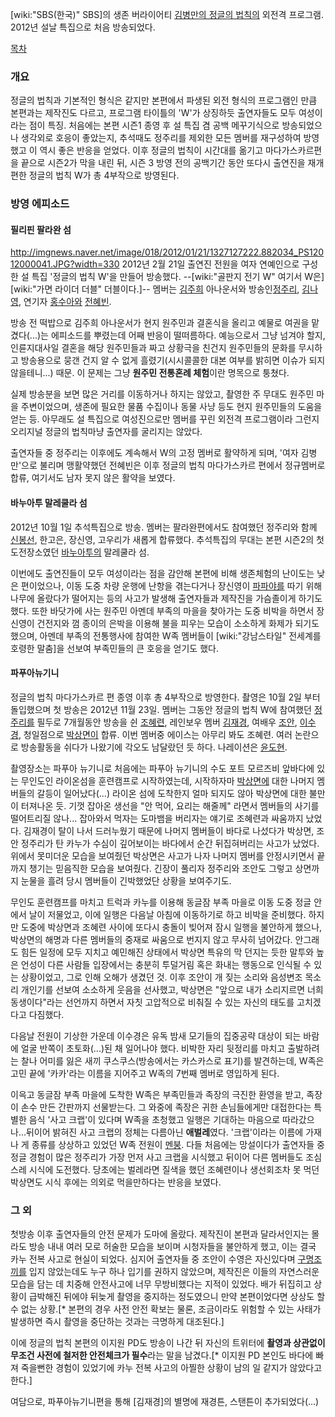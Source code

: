 [wiki:"SBS(한국)" SBS]의 생존 버라이어티 [[김병만의 정글의 법칙]]의 외전격 프로그램. 2012년 설날 특집으로 처음 방송되었다.

[[목차]]
=== 개요 ===
정글의 법칙과 기본적인 형식은 같지만 본편에서 파생된 외전 형식의 프로그램인 만큼 본편과는 제작진도 다르고, 프로그램 타이틀의 'W'가 상징하듯 출연자들도 모두 여성이라는 점이 특징. 처음에는 본편 시즌1 종영 후 설 특집 겸 공백 메꾸기식으로 방송되었으나 생각외로 호응이 좋았는지, 추석때도 정주리를 제외한 모든 멤버를 재구성하여 방영했고 이 역시 좋은 반응을 얻었다. 이후 정글의 법칙이 시간대를 옮기고 마다가스카르편을 끝으로 시즌2가 막을 내린 뒤, 시즌 3 방영 전의 공백기간 동안 또다시 출연진을 재개편한 정글의 법칙 W가 총 4부작으로 방영된다.

=== 방영 에피소드 ===
==== 필리핀 팔라완 섬 ====
http://imgnews.naver.net/image/018/2012/01/21/1327127222.882034_PS12012000041.JPG?width=330
2012년 2월 21일 출연진 전원을 여자 연예인으로 구성한 설 특집 '정글의 법칙 W'을 만들어 방송했다. --[wiki:"골판지 전기 W" 여기서 W은] [wiki:"가면 라이더 더블" 더블이다.]-- 멤버는 [[김주희]] 아나운서와 방송인[[정주리]], [[김나영]], 연기자 [[홍수아]]와 [[전혜빈]]. 

방송 전 떡밥으로 김주희 아나운서가 현지 원주민과 결혼식을 올리고 예물로 여권을 맡겼다(...)는 에피소드를 뿌렸는데 어째 반응이 떨떠름하다. 예능으로서 그냥 넘겨야 할지, 인륜지대사일 결혼을 해당 원주민들과 짜고 상황극을 친건지 원주민들의 문화를 무시하고 방송용으로 뭉갠 건지 알 수 없게 흘렸기(시시콜콜한 대본 여부를 밝히면 이슈가 되지 않을테니...) 때문. 이 문제는 그냥 '''원주민 전통혼례 체험'''이란 명목으로 퉁쳤다.

실제 방송분을 보면 많은 거리를 이동하거나 하지는 않았고, 촬영한 주 무대도 원주민 마을 주변이었으며, 생존에 필요한 물품 수집이나 동물 사냥 등도 현지 원주민들의 도움을 얻는 등. 아무래도 설 특집으로 여성진으로만 멤버를 꾸린 외전격 프로그램이라 그런지 오리지널 정글의 법칙마냥 출연자를 굴리지는 않았다. 

출연자들 중 정주리는 이후에도 계속해서 W의 고정 멤버로 활약하게 되며, '여자 김병만'으로 불리며 맹활약했던 전혜빈은 이후 정글의 법칙 마다가스카르 편에서 정규멤버로 합류, 여기서도 남자 못지 않은 활약을 보였다.

==== 바누아투 말레쿨라 섬 ====
2012년 10월 1일 추석특집으로 방송. 멤버는 팔라완편에서도 참여했던 정주리와 함께 [[신봉선]], 한고은, 장신영, 고우리가 새롭게 합류했다. 추석특집의 무대는 본편 시즌2의 첫 도전장소였던 [[바누아투]]의 말레쿨라 섬.

이번에도 출연진들이 모두 여성이라는 점을 감안해 본편에 비해 생존체험의 난이도는 낮은 편이었으나, 이동 도중 차량 운행에 난항을 겪는다거나 장신영이 [[파파야]]를 따기 위해 나무에 올랐다가 떨어지는 등의 사고가 발생해 출연자들과 제작진을 가슴졸이게 하기도 했다. 또한 바닷가에 사는 원주민 아멘데 부족의 마을을 찾아가는 도중 비박을 하면서 장신영이 건전지와 껌 종이의 은박을 이용해 불을 피우는 모습이 소소하게 화제가 되기도 했으며, 아멘데 부족의 전통행사에 참여한 W족 멤버들이 [wiki:"강남스타일" 전세계를 호령한 말춤]을 선보여 부족민들의 큰 호응을 얻기도 했다.

==== 파푸아뉴기니 ====
정글의 법칙 마다가스카르 편 종영 이후 총 4부작으로 방영한다. 촬영은 10월 2일 부터 돌입했으며 첫 방송은 2012년 11월 23일. 멤버는 그동안 정글의 법칙 W에 참여했던 [[정주리]]를 필두로 7개월동안 방송을 쉰 [[조혜련]], 레인보우 멤버 [[김재경]], 여배우 [[조안]], [[이수경]], 청일점으로 [[박상면]]이 합류. 이번 멤버중 에이스는 아무리 봐도 조혜련. 여러 논란으로 방송활동을 쉬다가 나왔기에 각오도 남달랐던 듯 하다. 나레이션은 [[윤도현]].

촬영장소는 파푸아 뉴기니로 처음에는 파푸아 뉴기니의 수도 포트 모르즈비 앞바다에 있는 무인도인 라이온섬을 훈련캠프로 시작하였는데, 시작하자마 [[박상면]]에 대한 나머지 멤버들의 갈등이 일어났다(...) 라이온 섬에 도착한지 얼마 되지도 않아 박상면에 대한 불만이 터져나온 듯. 기껏 잡아온 생선을 "안 먹어, 요리는 해줄께" 라면서 멤버들의 사기를 떨어트리질 않나... 잡아와서 먹자는 도마뱀을 버리자는 얘기로 조혜련과 싸움까지 났었다. 김재경이 탈이 나서 드러누웠기 때문에 나머지 멤버들이 바다로 나섰다가 박상면, 조안 정주리가 탄 카누가 수심이 깊어보이는 바다에서 순간 뒤집혀버리는 사고가 났었다. 위에서 못미더운 모습을 보여줬던 박상면은 사고가 나자 나머지 멤버를 안정시키면서 끝까지 챙기는 믿음직한 모습을 보여줬다. 긴장이 풀리자 정주리와 조안도 그렇고 상면까지 눈물을 흘려 당시 멤버들이 긴박했었단 상황을 보여주기도.

무인도 훈련캠프를 마치고 트럭과 카누를 이용해 동글잠 부족 마을로 이동 도중 정글 안에서 날이 저물었고, 이에 일행은 다음날 아침에 이동하기로 하고 비박을 준비했다. 하지만 도중에 박상면과 조혜련 사이에 또다시 충돌이 빚어져 잠시 일행을 불안하게 했으나, 박상면의 해명과 다른 멤버들의 중재로 싸움으로 번지지 않고 무사히 넘어갔다. 안그래도 힘든 일정에 모두 지치고 예민해진 상태에서 박상면 특유의 막 던지는 듯한 말투와 높은 언성이 다른 사람들 입장에서는 충분히 투덜거림 혹은 화내는 행동으로 인식될 수 있는 상황이었고, 그로 인해 오해가 생겼던 것. 이후 조안이 개 짖는 소리와 음성변조 목소리 개인기를 선보여 소소하게 웃음을 선사했고, 박상면은 "앞으로 내가 소리지르면 너희 동생이다"라는 선언까지 하면서 자칫 고압적으로 비춰질 수 있는 자신의 태도를 고치겠다고 다짐했다.

다음날 전원이 기상한 가운데 이수경은 유독 밤새 모기들의 집중공략 대상이 되는 바람에 얼굴 반쪽이 초토화(...)된 채 일어나야 했다. 비박한 자리 뒷정리를 마치고 출발하려는 찰나 어미를 잃은 새끼 쿠스쿠스(방송에서는 카스카스로 표기)를 발견하는데, W족은 고민 끝에 '카카'라는 이름을 지어주고 W족의 7번째 멤버로 영입하게 된다.

이윽고 동글잠 부족 마을에 도착한 W족은 부족민들과 족장의 극진한 환영을 받고, 족장이 손수 만든 간판까지 선물받는다. 그 와중에 족장은 귀한 손님들에게만 대접한다는 특별한 음식 '사고 크랩'이 있다며 W족을 초청했고 일행은 기대하는 마음으로 따라갔으나...뒤이어 밝혀진 사고 크랩의 정체는 다름아닌 '''애벌레'''였다. '크랩'이라는 이름에 가재나 게 종류를 상상하고 있었던 W족 전원이 [[멘붕]]. 다들 처음에는 망설이다가 출연자들 중 정글 경험이 많은 정주리가 가장 먼저 사고 크랩을 시식했고 뒤이어 다른 멤버들도 조심스레 시식에 도전했다. 당초에는 벌레라면 질색을 했던 조혜련이나 생선회조차 못 먹던 박상면도 시식 후에는 의외로 먹을만하다는 반응을 보였다.

=== 그 외 ===
첫방송 이후 출연자들의 안전 문제가 도마에 올랐다. 제작진이 본편과 달라서인지는 몰라도 방송 내내 여러 모로 허술한 모습을 보이며 시청자들을 불안하게 했고, 이는 결국 카누 전복 사고로 현실이 되었다. 심지어 출연자들 중 조안이 수영은 자신있다며 [[구명조끼]]를 입지 않았는데도 누구 하나 입기를 권하지 않았으며, 제작진은 이들의 자연스러운 모습을 담는 데 치중해 안전사고에 너무 무방비했다는 지적이 있었다. 배가 뒤집히고 상황이 급박해진 뒤에야 뒤늦게 촬영을 중지하는 정도였으니 만약 본편이었다면 상상도 할 수 없는 상황.[* 본편의 경우 사전 안전 확보는 물론, 조금이라도 위험할 수 있는 사태가 발생하면 즉시 촬영을 중단하는 것과는 극명하게 대조된다.]

이에 정글의 법칙 본편의 이지원 PD도 방송이 나간 뒤 자신의 트위터에 '''촬영과 상관없이 무조건 사전에 철저한 안전체크가 필수'''라는 말을 남겼다.[* 이지원 PD 본인도 바다에 빠져 죽을뻔한 경험이 있었기에 카누 전복 사고의 아찔한 상황이 남의 일 같지가 않았다고 한다.]

여담으로, 파푸아뉴기니편을 통해 [김재경]의 별명에 재경튼, 스탠튼이 추가되었다(...)
